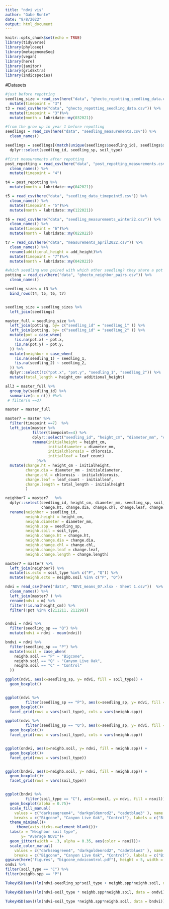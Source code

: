 ```yaml
---
title: "ndvi vis"
author: "Gabe Runte"
date: "8/8/2022"
output: html_document
---
```


```r
knitr::opts_chunk$set(echo = TRUE)
library(tidyverse)
library(phyloseq)
library(metagenomeSeq)
library(vegan)
library(here)
library(janitor)
library(gridExtra)
library(indicspecies)
```



#Datasets

```r
#just before repotting
seedling_size = read_csv(here("data", "ghecto_repotting_seedling_data.csv")) %>% 
  mutate(timepoint = "3")
t3 = read_csv(here("data", "ghecto_repotting_seedling_data.csv")) %>% 
  mutate(timepoint = "3")%>% 
  mutate(month = lubridate::my(032021))

#from the grow up in year 1 before repotting
seedlings = read_csv(here("data", "seedling_measurements.csv")) %>%
  clean_names()

seedlings = seedlings[(match(unique(seedlings$seedling_id), seedlings$seedling_id)),]%>% 
  dplyr::select(seedling_id, seedling_sp, soil_type)

#first measurements after repotting
post_repotting = read_csv(here("data", "post_repotting_measurements.csv")) %>%
  clean_names() %>% 
  mutate(timepoint = "4")

t4 = post_repotting %>% 
  mutate(month = lubridate::my(042021))

t5 = read_csv(here("data", "seedling_data_timepoint5.csv")) %>%
  clean_names() %>% 
  mutate(timepoint = "5")%>% 
  mutate(month = lubridate::my(122021))

t6 = read_csv(here("data", "seedling_measurements_winter22.csv")) %>%
  clean_names() %>% 
  mutate(timepoint = "6")%>% 
  mutate(month = lubridate::my(022022))

t7 = read_csv(here("data", "measurements_april2022.csv")) %>% 
  clean_names() %>% 
  rename(additional_height = add_height)%>% 
  mutate(timepoint = "7")%>% 
  mutate(month = lubridate::my(042022))

#which seedling was paired with which other seedling? they share a pot number 
potting = read_csv(here("data", "ghecto_neighbor_pairs.csv")) %>% 
  clean_names()

seedling_sizes = t3 %>% 
  bind_rows(t4, t5, t6, t7) 


seedling_size = seedling_sizes %>% 
  left_join(seedlings) 

master_full = seedling_size %>% 
  left_join(potting, by= c("seedling_id" = "seedling_1" )) %>% 
  left_join(potting, by= c("seedling_id" = "seedling_2" )) %>% 
  mutate(pot = case_when(
    !is.na(pot.x) ~ pot.x, 
    !is.na(pot.y) ~ pot.y, 
  )) %>% 
  mutate(neighbor = case_when(
    !is.na(seedling_1) ~ seedling_1, 
    !is.na(seedling_2) ~ seedling_2, 
  )) %>% 
  dplyr::select(!c("pot.x", "pot.y", "seedling_1", "seedling_2")) %>% 
  mutate(total_length = height_cm+ additional_height) 

all3 = master_full %>% 
  group_by(seedling_id) %>% 
  summarize(n = n()) #%>% 
 # filter(n ==3)

master = master_full
```

```r
master7 = master %>% 
  filter(timepoint ==7)  %>% 
  left_join(master %>% 
            filter(timepoint==4) %>% 
            dplyr::select("seedling_id", "height_cm", "diameter_mm", "chlorosis", "leaf_count")%>%
            rename(initialheight = height_cm, 
                   initialdiameter = diameter_mm, 
                   initialchlorosis = chlorosis, 
                   initialleaf = leaf_count)
              )%>% 
  mutate(change.ht = height_cm - initialheight, 
         change.dia = diameter_mm - initialdiameter,
         change.chl = chlorosis - initialchlorosis,
         change.leaf = leaf_count - initialleaf,
         change.length = total_length - initialheight
         )  

neighbor7 = master7   %>% 
  dplyr::select(seedling_id, height_cm, diameter_mm, seedling_sp, soil_type, 
                change.ht, change.dia, change.chl, change.leaf, change.length) %>% 
  rename(neighbor = seedling_id, 
         neighb.height = height_cm, 
         neighb.diameter = diameter_mm, 
         neighb.spp = seedling_sp, 
         neighb.soil = soil_type, 
         neighb.change.ht = change.ht,
         neighb.change.dia = change.dia, 
         neighb.change.chl = change.chl,
         neighb.change.leaf = change.leaf, 
         neighb.change.length = change.length)

master7 = master7 %>% 
  left_join(neighbor7) %>% 
  mutate(is.ecto = soil_type %in% c("P", "Q")) %>% 
  mutate(neighb.ecto = neighb.soil %in% c("P", "Q"))

ndvi = read_csv(here("data", "NDVI_means_07.xlsx - Sheet 1.csv"))  %>% 
  clean_names() %>% 
  left_join(master7 ) %>% 
  rename(ndvi = m) %>% 
  filter(!is.na(height_cm)) %>% 
  filter(!pot %in% c(211211, 211298))



```

```r
ondvi = ndvi %>% 
  filter(seedling_sp == "Q") %>% 
  mutate(ndvi = ndvi - mean(ndvi))

bndvi = ndvi %>% 
  filter(seedling_sp == "P") %>% 
  mutate(nsoil = case_when(
    neighb.soil == "P" ~ "Bigcone",
    neighb.soil == "Q" ~ "Canyon Live Oak",
    neighb.soil == "C" ~ "Control"
  ))

ggplot(ndvi, aes(x=seedling_sp, y= ndvi, fill = soil_type)) +
  geom_boxplot()


ggplot(ndvi %>% 
         filter(seedling_sp == "P"), aes(x=seedling_sp, y= ndvi, fill = neighb.soil)) +
  geom_boxplot()+
  facet_grid(rows = vars(soil_type), cols = vars(neighb.spp))

ggplot(ndvi %>% 
         filter(seedling_sp == "Q"), aes(x=seedling_sp, y= ndvi, fill = neighb.soil)) +
  geom_boxplot()+
  facet_grid(rows = vars(soil_type), cols = vars(neighb.spp))


ggplot(ondvi, aes(x=neighb.soil, y= ndvi, fill = neighb.spp)) +
  geom_boxplot()+
  facet_grid(rows = vars(soil_type))


ggplot(bndvi, aes(x=neighb.soil, y= ndvi, fill = neighb.spp)) +
  geom_boxplot()+
  facet_grid(rows = vars(soil_type))


ggplot(bndvi %>% 
         filter(soil_type == "C"), aes(x=nsoil, y= ndvi, fill = nsoil)) +
  geom_boxplot(alpha = 0.75)+
  scale_fill_manual(
    values = c("darkseagreen4", "darkgoldenrod2", "cadetblue3" ), name = "Neighbor Soil",
    breaks = c("Bigcone", "Canyon Live Oak", "Control"), labels = c("Bigcone", "Canyon Oak", "Control"))+
  theme_minimal()+
     theme(axis.ticks.x=element_blank())+
  labs(x = "Neighbor soil type",
       y= "Average NDVI")+
  geom_jitter(width = .3, alpha = 0.35, aes(color = nsoil))+
  scale_color_manual(
    values = c("darkseagreen4", "darkgoldenrod2", "cadetblue3" ), name = "Neighbor Soil",
    breaks = c("Bigcone", "Canyon Live Oak", "Control"), labels = c("Bigcone", "Canyon Oak", "Control"))
ggsave(here("figures", "bigcone_ndvicontrol.pdf"), height = 5, width = 5)
ondvi %>% 
filter(soil_type == "C") %>% 
filter(neighb.spp == "P")
```
 

```r
TukeyHSD(aov((lm(ndvi~seedling_sp*soil_type + neighb.spp*neighb.soil, data = ndvi))))

TukeyHSD(aov((lm(ndvi~soil_type * neighb.spp*neighb.soil, data = ondvi))))

TukeyHSD(aov((lm(ndvi~soil_type *neighb.spp*neighb.soil, data = bndvi))))

```

